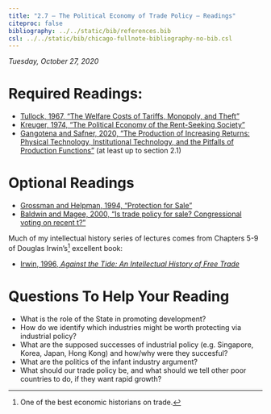 ```yaml
---
title: "2.7 — The Political Economy of Trade Policy — Readings"
citeproc: false
bibliography: ../../static/bib/references.bib
csl: ../../static/bib/chicago-fullnote-bibliography-no-bib.csl
---
```


*Tuesday, October 27, 2020*

# Required Readings:

- [<i class="fas fa-file-pdf"></i> Tullock, 1967, "The Welfare Costs of Tariffs, Monopoly, and Theft"](/readings/Tullock-1967.pdf)
- [<i class="fas fa-file-pdf"></i> Kreuger, 1974, "The Political Economy of the Rent-Seeking Society"](/readings/Kreuger-1974.pdf)
- [<i class="fas fa-file-pdf"></i> Gangotena and Safner, 2020, "The Production of Increasing Returns: Physical Technology, Institutional Technology, and the Pitfalls of Production Functions"](/readings/Gangotena-Safner-2020.pdf) (at least up to section 2.1)

# Optional Readings

- [<i class="fas fa-file-pdf"></i> Grossman and Helpman, 1994, "Protection for Sale"](/readings/Grossman-Helpman-1994.pdf)
- [<i class="fas fa-file-pdf"></i> Baldwin and Magee, 2000, "Is trade policy for sale? Congressional voting on recent t?"](/readings/Baldwin-Magee-2000.pdf)

Much of my intellectual history series of lectures comes from Chapters 5-9 of Douglas Irwin’s^[One of the best economic historians on trade.] excellent book:

- [<i class="fas fa-book"></i> Irwin, 1996, *Against the Tide: An Intellectual History of Free Trade*](https://www.amazon.com/Against-Tide-Intellectual-History-Trade/dp/0691058962)

# Questions To Help Your Reading

- What is the role of the State in promoting development?
- How do we identify which industries might be worth protecting via industrial policy?
- What are the supposed successes of industrial policy (e.g. Singapore, Korea, Japan, Hong Kong) and how/why were they succesful?
- What are the politics of the infant industry argument?
- What should our trade policy be, and what should we tell other poor countries to do, if they want rapid growth? 
